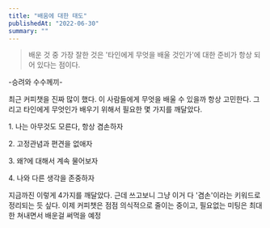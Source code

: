 ```yaml
---
title: "배움에 대한 태도"
publishedAt: "2022-06-30"
summary: ""
---
```


> 배운 것 중 가장 잘한 것은 '타인에게 무엇을 배울 것인가'에 대한 준비가 항상 되어 있다는 점이다.

\-승려와 수수께끼-

최근 커피챗을 진짜 많이 했다. 이 사람들에게 무엇을 배울 수 있을까 항상 고민한다. 그리고 타인에게 무엇인가 배우기 위해서 필요한 몇 가지를 깨달았다.

1\. 나는 아무것도 모른다, 항상 겸손하자

2\. 고정관념과 편견을 없애자

3\. 왜?에 대해서 계속 물어보자

4\. 나와 다른 생각을 존중하자

지금까진 이렇게 4가지를 깨달았다. 근데 쓰고보니 그냥 이거 다 '겸손'이라는 키워드로 정리되는 듯 싶다. 이제 커피챗은 점점 의식적으로 줄이는 중이고, 필요없는 미팅은 최대한 쳐내면서 배운걸 써먹을 예정
